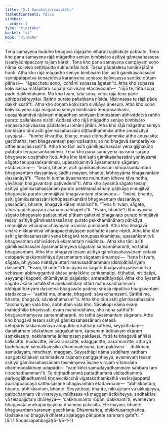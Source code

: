 ```yaml
---
title: "5.1 Soṇakoḷivisavatthu"
tableOfContents: false
sidebar:
  order: 1
type: "tipitaka"
basket: "vi"
book: "vi-maha"
---
```



<DynamicBreadcrumb />

<Division number="242" book="vi-maha" bookNo="3" page="265">

<Paragraph number="1127" book="vi-maha">
Tena samayena buddho bhagavā rājagahe viharati gijjhakūṭe pabbate. Tena kho pana samayena rājā māgadho seniyo bimbisāro asītiyā gāmasahassesu issariyādhipaccaṃ rajjaṃ kāreti. Tena kho pana samayena campāyaṃ soṇo nāma koḷiviso seṭṭhiputto sukhumālo hoti. Tassa pādatalesu lomāni jātāni honti. Atha kho rājā māgadho seniyo bimbisāro tāni asīti gāmikasahassāni sannipātāpetvā kenacideva karaṇīyena soṇassa koḷivisassa santike dūtaṃ pāhesi—  “āgacchatu soṇo, icchāmi soṇassa āgatan”ti. Atha kho soṇassa koḷivisassa mātāpitaro soṇaṃ koḷivisaṃ etadavocuṃ—  “rājā te, tāta soṇa, pāde dakkhitukāmo. Mā kho tvaṃ, tāta soṇa, yena rājā tena pāde abhippasāreyyāsi. Rañño purato pallaṅkena nisīda. Nisinnassa te rājā pāde dakkhissatī”ti. Atha kho soṇaṃ koḷivisaṃ sivikāya ānesuṃ. Atha kho soṇo koḷiviso yena rājā māgadho seniyo bimbisāro tenupasaṅkami, upasaṅkamitvā rājānaṃ māgadhaṃ seniyaṃ bimbisāraṃ abhivādetvā rañño purato pallaṅkena nisīdi. Addasā kho rājā māgadho seniyo bimbisāro soṇassa koḷivisassa pādatalesu lomāni jātāni. Atha kho rājā māgadho seniyo bimbisāro tāni asīti gāmikasahassāni diṭṭhadhammike atthe anusāsitvā uyyojesi—  “tumhe khvattha, bhaṇe, mayā diṭṭhadhammike atthe anusāsitā; gacchatha, taṃ bhagavantaṃ payirupāsatha; so no bhagavā samparāyike atthe anusāsissatī”ti.


</Paragraph>

<Paragraph number="1128" book="vi-maha">
Atha kho tāni asīti gāmikasahassāni yena gijjhakūṭo pabbato tenupasaṅkamiṃsu. Tena kho pana samayena āyasmā sāgato bhagavato upaṭṭhāko hoti. Atha kho tāni asīti gāmikasahassāni yenāyasmā sāgato tenupasaṅkamiṃsu, upasaṅkamitvā āyasmantaṃ sāgataṃ etadavocuṃ—  “imāni, bhante, asīti gāmikasahassāni idhūpasaṅkantāni bhagavantaṃ dassanāya; sādhu mayaṃ, bhante, labheyyāma bhagavantaṃ dassanāyā”ti. “Tena hi tumhe āyasmanto muhuttaṃ idheva tāva hotha, yāvāhaṃ bhagavantaṃ paṭivedemī”ti. Atha kho āyasmā sāgato tesaṃ asītiyā gāmikasahassānaṃ purato pekkhamānānaṃ pāṭikāya nimujjitvā bhagavato purato ummujjitvā bhagavantaṃ etadavoca—  “imāni, bhante, asīti gāmikasahassāni idhūpasaṅkantāni bhagavantaṃ dassanāya; yassadāni, bhante, bhagavā kālaṃ maññatī”ti. “Tena hi tvaṃ, sāgata, vihārapacchāyāyaṃ āsanaṃ paññapehī”ti. “Evaṃ, bhante”ti kho āyasmā sāgato bhagavato paṭissuṇitvā pīṭhaṃ gahetvā bhagavato purato nimujjitvā tesaṃ asītiyā gāmikasahassānaṃ purato pekkhamānānaṃ pāṭikāya ummujjitvā vihārapacchāyāyaṃ āsanaṃ paññapeti. Atha kho bhagavā vihārā nikkhamitvā vihārapacchāyāyaṃ paññatte āsane nisīdi. Atha kho tāni asīti gāmikasahassāni yena bhagavā tenupasaṅkamiṃsu, upasaṅkamitvā bhagavantaṃ abhivādetvā ekamantaṃ nisīdiṃsu. Atha kho tāni asīti gāmikasahassāni āyasmantaṃyeva sāgataṃ samannāharanti, no tathā bhagavantaṃ. Atha kho bhagavā tesaṃ asītiyā gāmikasahassānaṃ cetasā cetoparivitakkamaññāya āyasmantaṃ sāgataṃ āmantesi—  “tena hi tvaṃ, sāgata, bhiyyoso mattāya uttari manussadhammaṃ iddhipāṭihāriyaṃ dassehī”ti. “Evaṃ, bhante”ti kho āyasmā sāgato bhagavato paṭissuṇitvā vehāsaṃ abbhuggantvā ākāse antalikkhe caṅkamatipi, tiṭṭhatipi, nisīdatipi, seyyampi kappeti, dhūmāyatipi pajjalatipi, antaradhāyatipi. Atha kho āyasmā sāgato ākāse antalikkhe anekavihitaṃ uttari manussadhammaṃ iddhipāṭihāriyaṃ dassetvā bhagavato pādesu sirasā nipatitvā bhagavantaṃ etadavoca—  “satthā me, bhante, bhagavā; sāvakohamasmi. Satthā me, bhante, bhagavā; sāvakohamasmī”ti. Atha kho tāni asīti gāmikasahassāni “acchariyaṃ vata bho, abbhutaṃ vata bho. Sāvakopi nāma evaṃ mahiddhiko bhavissati, evaṃ mahānubhāvo, aho nūna satthā”ti bhagavantaṃyeva samannāharanti, no tathā āyasmantaṃ sāgataṃ.


</Paragraph>

<Paragraph number="1129" book="vi-maha">
Atha kho bhagavā tesaṃ asītiyā gāmikasahassānaṃ cetasā cetoparivitakkamaññāya anupubbiṃ kathaṃ kathesi, seyyathidaṃ—  dānakathaṃ sīlakathaṃ saggakathaṃ, kāmānaṃ ādīnavaṃ okāraṃ saṃkilesaṃ, nekkhamme ānisaṃsaṃ pakāsesi. Yadā te bhagavā aññāsi kallacitte, muducitte, vinīvaraṇacitte, udaggacitte, pasannacitte, atha yā buddhānaṃ sāmukkaṃsikā dhammadesanā, taṃ pakāsesi—  dukkhaṃ, samudayaṃ, nirodhaṃ, maggaṃ. Seyyathāpi nāma suddhaṃ vatthaṃ apagatakāḷakaṃ sammadeva rajanaṃ paṭiggaṇheyya; evamevaṃ tesaṃ asītiyā gāmikasahassānaṃ tasmiṃyeva āsane virajaṃ vītamalaṃ dhammacakkhuṃ udapādi—  “yaṃ kiñci samudayadhammaṃ sabbaṃ taṃ nirodhadhamman”ti. Te diṭṭhadhammā pattadhammā viditadhammā pariyogāḷhadhammā tiṇṇavicikicchā vigatakathaṃkathā vesārajjappattā aparappaccayā satthusāsane bhagavantaṃ etadavocuṃ—  “abhikkantaṃ, bhante, abhikkantaṃ, bhante. Seyyathāpi, bhante, nikkujjitaṃ vā ukkujjeyya, paṭicchannaṃ vā vivareyya, mūḷhassa vā maggaṃ ācikkheyya, andhakāre vā telapajjotaṃ dhāreyya—  ‘cakkhumanto rūpāni dakkhantī’ti; evamevaṃ bhagavatā anekapariyāyena dhammo pakāsito. Ete mayaṃ, bhante, bhagavantaṃ saraṇaṃ gacchāma. Dhammañca, bhikkhusaṃghañca. Upāsake no bhagavā dhāretu ajjatagge pāṇupete saraṇaṃ gate”ti.

</Paragraph>
</Division>

<TableOfContents book="vi-maha" section="5.1">
* [5.1.1 Soṇassapabbajjā](5-1/5-1-1)
</TableOfContents>